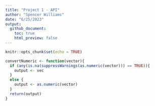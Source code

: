 ```yaml
---
title: "Project 1 - API"
author: "Spencer Williams"
date: "6/25/2023"
output: 
  github_document:
    toc: true
    html_preview: false
---
```


```r
knitr::opts_chunk$set(echo = TRUE)
```


```r
convertNumeric <- function(vector){
  if (any(is.na(suppressWarnings(as.numeric(vector))) == TRUE)){
    output <- vec
  }
  else {
    output <- as.numeric(vector)
  }
  return(output)
}
```


